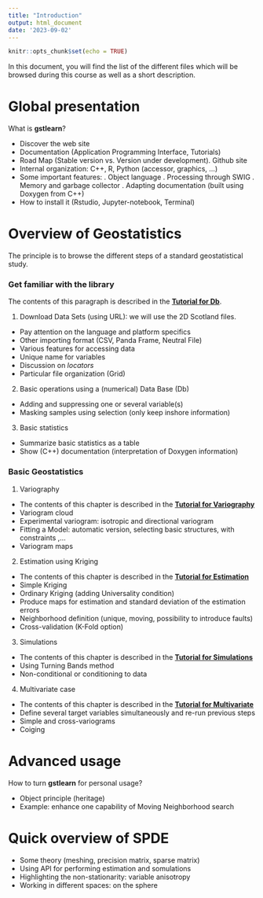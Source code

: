 ```yaml
---
title: "Introduction"
output: html_document
date: '2023-09-02'
---
```


```r
knitr::opts_chunk$set(echo = TRUE)
```

In this document, you will find the list of the different files which will be browsed during this course as well as a short description.

# Global presentation

What is **gstlearn**?

- Discover the web site
- Documentation (Application Programming Interface, Tutorials)
- Road Map (Stable version vs. Version under development). Github site
- Internal organization: C++, R, Python (accessor, graphics, ...)
- Some important features:
  . Object language
  . Processing through SWIG
  . Memory and garbage collector
  . Adapting documentation (built using Doxygen from C++)
- How to install it (Rstudio, Jupyter-notebook, Terminal)

# Overview of Geostatistics

The principle is to browse the different steps of a standard geostatistical study.

### Get familiar with the library

The contents of this paragraph is described in the [**Tutorial for Db**](./02_Db.Rmd).

1. Download Data Sets (using URL): we will use the 2D Scotland files.

- Pay attention on the language and platform specifics
- Other importing format (CSV, Panda Frame, Neutral File)
- Various features for accessing data
- Unique name for variables
- Discussion on *locators*
- Particular file organization (Grid)

2. Basic operations using a (numerical) Data Base (Db)

- Adding and suppressing one or several variable(s)
- Masking samples using selection (only keep inshore information)
  
3. Basic statistics

- Summarize basic statistics as a table
- Show (C++) documentation (interpretation of Doxygen information)

### Basic Geostatistics

1. Variography

- The contents of this chapter is described in the [**Tutorial for Variography**](./04_Variography.Rmd)
- Variogram cloud
- Experimental variogram: isotropic and directional variogram
- Fitting a Model: automatic version, selecting basic structures, with constraints ,...
- Variogram maps
  
2. Estimation using Kriging

- The contents of this chapter is described in the [**Tutorial for Estimation**](./05_Kriging.Rmd)
- Simple Kriging
- Ordinary Kriging (adding Universality condition)
- Produce maps for estimation and standard deviation of the estimation errors
- Neighborhood definition (unique, moving, possibility to introduce faults)
- Cross-validation (K-Fold option)
  
3. Simulations

- The contents of this chapter is described in the [**Tutorial for Simulations**](./07_Simulations.Rmd)
- Using Turning Bands method
- Non-conditional or conditioning to data
  
4. Multivariate case

- The contents of this chapter is described in the [**Tutorial for Multivariate**](./06_Multivariate.Rmd)
- Define several target variables simultaneously and re-run previous steps
- Simple and cross-variograms
- Coiging

# Advanced usage

How to turn **gstlearn** for personal usage?
 
- Object principle (heritage)
- Example: enhance one capability of Moving Neighborhood search
 
# Quick overview of SPDE

- Some theory (meshing, precision matrix, sparse matrix)
- Using API for performing estimation and  somulations
- Highlighting the non-stationarity: variable anisotropy
- Working in different spaces: on the sphere

